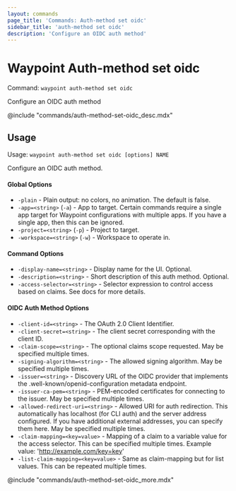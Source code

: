 ```yaml
---
layout: commands
page_title: 'Commands: Auth-method set oidc'
sidebar_title: 'auth-method set oidc'
description: 'Configure an OIDC auth method'
---
```


# Waypoint Auth-method set oidc

Command: `waypoint auth-method set oidc`

Configure an OIDC auth method

@include "commands/auth-method-set-oidc_desc.mdx"

## Usage

Usage: `waypoint auth-method set oidc [options] NAME`

Configure an OIDC auth method.

#### Global Options

- `-plain` - Plain output: no colors, no animation. The default is false.
- `-app=<string>` (`-a`) - App to target. Certain commands require a single app target for Waypoint configurations with multiple apps. If you have a single app, then this can be ignored.
- `-project=<string>` (`-p`) - Project to target.
- `-workspace=<string>` (`-w`) - Workspace to operate in.

#### Command Options

- `-display-name=<string>` - Display name for the UI. Optional.
- `-description=<string>` - Short description of this auth method. Optional.
- `-access-selector=<string>` - Selector expression to control access based on claims. See docs for more details.

#### OIDC Auth Method Options

- `-client-id=<string>` - The OAuth 2.0 Client Identifier.
- `-client-secret=<string>` - The client secret corresponding with the client ID.
- `-claim-scope=<string>` - The optional claims scope requested. May be specified multiple times.
- `-signing-algorithm=<string>` - The allowed signing algorithm. May be specified multiple times.
- `-issuer=<string>` - Discovery URL of the OIDC provider that implements the .well-known/openid-configuration metadata endpoint.
- `-issuer-ca-pem=<string>` - PEM-encoded certificates for connecting to the issuer. May be specified multiple times.
- `-allowed-redirect-uri=<string>` - Allowed URI for auth redirection. This automatically has localhost (for CLI auth) and the server address configured. If you have additional external addresses, you can specify them here. May be specified multiple times.
- `-claim-mapping=<key=value>` - Mapping of a claim to a variable value for the access selector. This can be specified multiple times. Example value: 'http://example.com/key=key'
- `-list-claim-mapping=<key=value>` - Same as claim-mapping but for list values. This can be repeated multiple times.

@include "commands/auth-method-set-oidc_more.mdx"
